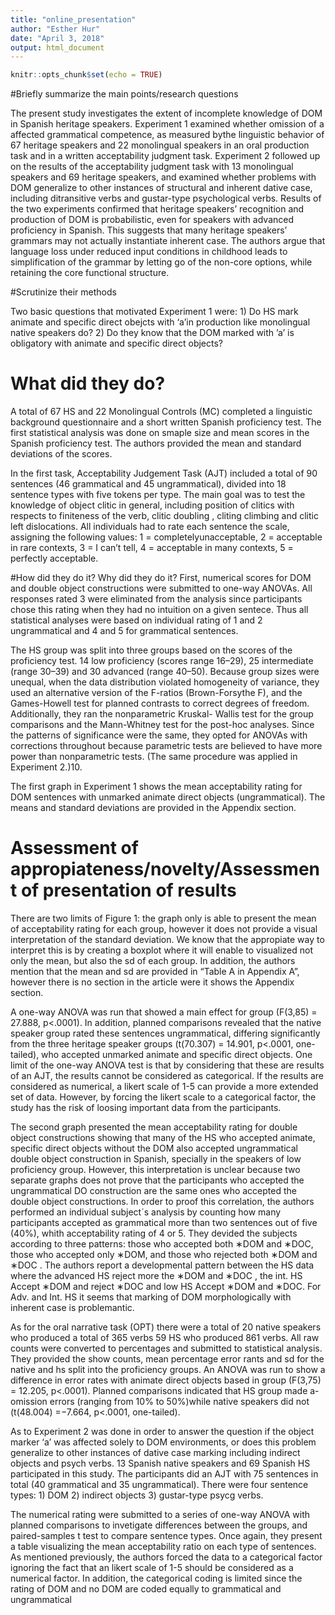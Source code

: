 ```yaml
---
title: "online_presentation"
author: "Esther Hur"
date: "April 3, 2018"
output: html_document
---
```


```r
knitr::opts_chunk$set(echo = TRUE)
```

#Briefly summarize the main points/research questions

The present study investigates the extent of incomplete knowledge of DOM in Spanish heritage speakers. Experiment 1 examined whether omission of a affected grammatical competence, as measured bythe linguistic behavior of 67 heritage speakers and 22 monolingual speakers in an oral production task and in a written acceptability judgment task. Experiment 2 followed up on the results of the acceptability judgment task with 13 monolingual speakers and 69 heritage speakers, and examined whether problems with DOM generalize to other instances of structural and inherent dative case, including ditransitive verbs and gustar-type psychological verbs. Results of the two experiments
confirmed that heritage speakers’ recognition and production of DOM is probabilistic, even for speakers with advanced proficiency in Spanish. This suggests that many heritage speakers’ grammars may not actually instantiate inherent case. The authors argue that language loss under reduced input conditions in childhood leads to simplification of the grammar by letting go of the non-core options, while retaining the core functional structure.

#Scrutinize their methods

Two basic questions that motivated Experiment 1 were:
1) Do HS mark animate and specific direct obejcts with 'a'in production like monolingual native speakers do?
2) Do they know that the DOM marked with 'a' is obligatory with animate and specific direct objects?

# What did they do?
A total of 67 HS and 22 Monolingual Controls (MC) completed a linguistic background questionnaire and a short written Spanish proficiency test. 
The first statistical analysis was done on smaple size and mean scores in the Spanish proficiency test. The authors provided the mean and standard deviations of the scores. 

In the first task, Acceptability Judgement Task (AJT) included a total of 90 sentences (46 grammatical and 45 ungrammatical), divided into 18 sentence types with five tokens per type. The main goal was to test the knowledge of object clitic in general, including position of clitics with respects to finiteness of the verb, clitic doubling , cliting climbing and clitic left dislocations. All individuals had to rate each sentence the scale, assigning the following values: 1 = completelyunacceptable, 2 = acceptable in rare contexts, 3 = I can’t tell, 4 = acceptable in many contexts, 5 = perfectly acceptable.

#How did they do it? Why did they do it?
First, numerical scores for DOM and double object constructions were submitted to one-way ANOVAs.
All responses rated 3 were eliminated from the analysis since participants chose this rating when they had no intuition on a given sentece. Thus all statistical analyses were based on individual rating of 1 and 2 ungrammatical and 4 and 5 for grammatical sentences. 

The HS group was split into three groups based on the scores of the proficiency test. 14 low
proficiency (scores range 16–29), 25 intermediate (range 30–39) and 30 advanced (range 40–50). Because group sizes were unequal, when the data distribution violated homogeneity of variance, they used an alternative version of the F-ratios (Brown-Forsythe F), and the Games-Howell test for planned contrasts to correct degrees of freedom. Additionally, they ran the nonparametric Kruskal-
Wallis test for the group comparisons and the Mann-Whitney test for the post-hoc analyses. Since the patterns of significance were the same, they opted for ANOVAs with corrections throughout because parametric tests are believed to have more power than nonparametric tests.
(The same procedure was applied in Experiment 2.)10.

The first graph in Experiment 1 shows the mean acceptability rating for DOM sentences with unmarked animate direct objects (ungrammatical). The means and standard deviations are provided in the Appendix section. 

# Assessment of appropiateness/novelty/Assessment of presentation of results
There are two limits of Figure 1: the graph only is able to present the mean of acceptability rating for each group, however it does not provide a visual interpretation of the standard deviation. We know that the appropiate way to interpret this is by creating a boxplot where it will enable to visualized not only the mean, but also the sd of each group. In addition, the authors mention that the mean and sd are provided in "Table A in Appendix A", however there is no section in the article were it shows the Appendix section. 

A one-way ANOVA was run that showed a main effect for group (F(3,85) = 27.888,
p<.0001). In addition, planned comparisons revealed that the native speaker group rated these sentences ungrammatical, differing significantly from the three heritage speaker groups (t(70.307) = 14.901, p<.0001, one-tailed), who accepted unmarked animate and specific direct objects. One limit of the one-way ANOVA test is that by considering that these are results of an AJT, the results cannot be considered as categorical. If the results are considered as numerical, a likert scale of 1-5 can provide a more extended set of data. However, by forcing the likert scale to a categorical factor, the study has the risk of loosing important data from the participants. 

The second graph presented the mean acceptability rating for double object constructions showing that many of the HS who accepted animate, specific direct objects without the DOM also accepted ungrammatical double object construction in Spanish, specially in the speakers of low proficiency group. However, this interpretation is unclear because two separate graphs does not prove that the participants who accepted the ungrammatical DO construction are the same ones who accepted the double object constructions. In order to proof this correlation, the authors performed an individual subject´s analysis by counting how many participants accepted as grammatical more than two sentences out of five (40%), whith acceptability rating of 4 or 5. They devided the subjects according to three patterns: those who accepted both ∗DOM and ∗DOC, those who accepted only ∗DOM, and those who rejected both ∗DOM and ∗DOC . The authors report a developmental pattern between the HS data where the advanced HS reject more the ∗DOM and ∗DOC , the int. HS Accept ∗DOM and reject ∗DOC and low HS Accept ∗DOM and ∗DOC. For Adv. and Int. HS it seems that marking of DOM morphologically with inherent case is problemantic. 

As for the oral narrative task (OPT) there were a total of 20 native speakers who produced a total of 365 verbs 59 HS who produced 861 verbs. All raw counts were converted to percentages and submitted to statistical analysis. They provided the show counts, mean percentage error rants and sd for the native and hs split into the proficiency groups. An ANOVA was run to show a difference in error rates with animate direct objects based in group (F(3,75) = 12.205, p<.0001). Planned comparisons indicated that HS group made a-omission errors (ranging from 10% to 50%)while native speakers did not (t(48.004) =−7.664, p<.0001, one-tailed).

As to Experiment 2 was done in order to answer the question if the object marker 'a' was affected solely to DOM environments, or does this problem generalize to other instances of dative case marking including indirect objects and psych verbs. 13 Spanish native speakers and 69 Spanish HS participated in this study. The participants did an AJT with 75 sentences in total (40 grammatical and 35 ungrammatical). There were four sentence types: 1) DOM 2) indirect objects 3) gustar-type psycg verbs. 

The numerical rating were submitted to a series of one-way ANOVA with planned comparisons to invetigate differences between the groups, and paired-samples t test to compare sentence types. Once again, they present a table visualizing the mean acceptability ratio on each type of sentences. As mentioned previously, the authors forced the data to a categorical factor ignoring the fact that an likert scale of 1-5 should be considered as a numerical factor. In addition, the categorical coding is limited since the rating of DOM and no DOM are coded equally to grammatical and ungrammatical 

